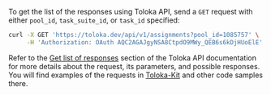 To get the list of the responses using Toloka API, send a `GET` request with either `pool_id`, `task_suite_id`, or `task_id` specified:

```bash
curl -X GET 'https://toloka.dev/api/v1/assignments?pool_id=1085757' \
     -H 'Authorization: OAuth AQC2AGAJgyNSA8CtpdO9MWy_QEB6s6kDjHUoElE'
```

<Note mode="tip" title="Visit Toloka API reference">

Refer to the [Get list of responses](https://toloka.ai/docs/api/api-reference/#get-/assignments) section of the Toloka API documentation for more details about the request, its parameters, and possible responses. You will find examples of the requests in [Toloka-Kit](/docs/toloka-kit/) and other code samples there.

</Note>
